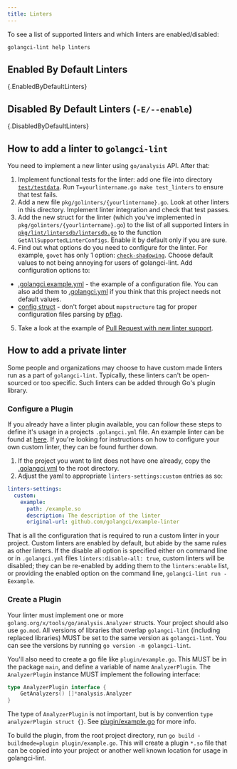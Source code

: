 ```yaml
---
title: Linters
---
```


To see a list of supported linters and which linters are enabled/disabled:

```bash
golangci-lint help linters
```

## Enabled By Default Linters

{.EnabledByDefaultLinters}

## Disabled By Default Linters (`-E/--enable`)

{.DisabledByDefaultLinters}

## How to add a linter to `golangci-lint`

You need to implement a new linter using `go/analysis` API. After that:

1. Implement functional tests for the linter: add one file into directory [`test/testdata`](https://github.com/golangci/golangci-lint/tree/master/test/testdata). Run `T=yourlintername.go make test_linters` to ensure that test fails.
2. Add a new file `pkg/golinters/{yourlintername}.go`. Look at other linters in this directory. Implement linter integration and check that test passes.
3. Add the new struct for the linter (which you've implemented in `pkg/golinters/{yourlintername}.go`) to the list of all supported linters in [`pkg/lint/lintersdb/lintersdb.go`](https://github.com/golangci/golangci-lint/blob/master/pkg/lint/lintersdb/lintersdb.go) to the function `GetAllSupportedLinterConfigs`. Enable it by default only if you are sure.
4. Find out what options do you need to configure for the linter. For example, `govet` has only 1 option: [`check-shadowing`](https://github.com/golangci/golangci-lint/blob/master/.golangci.example.yml#L20). Choose default values to not being annoying for users of golangci-lint. Add configuration options to:

- [.golangci.example.yml](.golangci.example.yml) - the example of a configuration file. You can also add them to [.golangci.yml](https://github.com/golangci/golangci-lint/blob/master/.golangci.yml) if you think that this project needs not default values.
- [config struct](https://github.com/golangci/golangci-lint/blob/master/pkg/config/config.go#L61) - don't forget about `mapstructure` tag for proper configuration files parsing by [pflag](https://github.com/spf13/pflag).

5. Take a look at the example of [Pull Request with new linter support](https://github.com/golangci/golangci-lint/pull/135).

## How to add a private linter

Some people and organizations may choose to have custom made linters run as a part of `golangci-lint`.
Typically, these linters can't be open-sourced or too specific.
Such linters can be added through Go's plugin library.

### Configure a Plugin

If you already have a linter plugin available, you can follow these steps to define it's usage in a projects
`.golangci.yml` file. An example linter can be found at [here](https://github.com/golangci/example-plugin-linter). If you're looking for
instructions on how to configure your own custom linter, they can be found further down.

1. If the project you want to lint does not have one already, copy the [.golangci.yml](https://github.com/golangci/golangci-lint/blob/master/.golangci.yml) to the root directory.
2. Adjust the yaml to appropriate `linters-settings:custom` entries as so:

```yaml
linters-settings:
  custom:
    example:
      path: /example.so
      description: The description of the linter
      original-url: github.com/golangci/example-linter
```

That is all the configuration that is required to run a custom linter in your project. Custom linters are enabled by default,
but abide by the same rules as other linters. If the disable all option is specified either on command line or in
`.golangci.yml` files `linters:disable-all: true`, custom linters will be disabled; they can be re-enabled by adding them
to the `linters:enable` list, or providing the enabled option on the command line, `golangci-lint run -Eexample`.

### Create a Plugin

Your linter must implement one or more `golang.org/x/tools/go/analysis.Analyzer` structs.
Your project should also use `go.mod`. All versions of libraries that overlap `golangci-lint` (including replaced
libraries) MUST be set to the same version as `golangci-lint`. You can see the versions by running `go version -m golangci-lint`.

You'll also need to create a go file like `plugin/example.go`. This MUST be in the package `main`, and define a
variable of name `AnalyzerPlugin`. The `AnalyzerPlugin` instance MUST implement the following interface:

```go
type AnalyzerPlugin interface {
    GetAnalyzers() []*analysis.Analyzer
}
```

The type of `AnalyzerPlugin` is not important, but is by convention `type analyzerPlugin struct {}`. See
[plugin/example.go](https://github.com/golangci/example-plugin-linter/plugin/example.go) for more info.

To build the plugin, from the root project directory, run `go build -buildmode=plugin plugin/example.go`. This will create a plugin `*.so`
file that can be copied into your project or another well known location for usage in golangci-lint.
